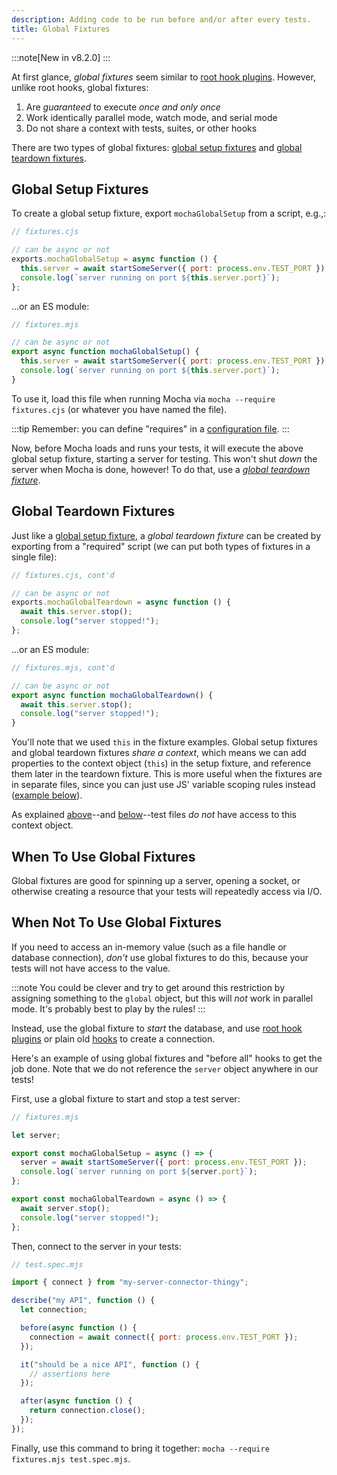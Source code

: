 ```yaml
---
description: Adding code to be run before and/or after every tests.
title: Global Fixtures
---
```


:::note[New in v8.2.0]
:::

At first glance, _global fixtures_ seem similar to [root hook plugins](./root-hook-plugins).
However, unlike root hooks, global fixtures:

1. Are _guaranteed_ to execute _once and only once_
1. Work identically parallel mode, watch mode, and serial mode
1. Do not share a context with tests, suites, or other hooks

There are two types of global fixtures: [global setup fixtures](#global-setup-fixtures) and [global teardown fixtures](#global-teardown-fixtures).

## Global Setup Fixtures

To create a global setup fixture, export `mochaGlobalSetup` from a script, e.g.,:

```js
// fixtures.cjs

// can be async or not
exports.mochaGlobalSetup = async function () {
  this.server = await startSomeServer({ port: process.env.TEST_PORT });
  console.log(`server running on port ${this.server.port}`);
};
```

...or an ES module:

```js
// fixtures.mjs

// can be async or not
export async function mochaGlobalSetup() {
  this.server = await startSomeServer({ port: process.env.TEST_PORT });
  console.log(`server running on port ${this.server.port}`);
}
```

To use it, load this file when running Mocha via `mocha --require fixtures.cjs` (or whatever you have named the file).

:::tip
Remember: you can define "requires" in a [configuration file](../running/configuring).
:::

Now, before Mocha loads and runs your tests, it will execute the above global setup fixture, starting a server for testing.
This won't shut _down_ the server when Mocha is done, however!
To do that, use a _[global teardown fixture](#global-teardown-fixtures)_.

## Global Teardown Fixtures

Just like a [global setup fixture](#global-setup-fixtures), a _global teardown fixture_ can be created by exporting from a "required" script (we can put both types of fixtures in a single file):

```js
// fixtures.cjs, cont'd

// can be async or not
exports.mochaGlobalTeardown = async function () {
  await this.server.stop();
  console.log("server stopped!");
};
```

...or an ES module:

```js
// fixtures.mjs, cont'd

// can be async or not
export async function mochaGlobalTeardown() {
  await this.server.stop();
  console.log("server stopped!");
}
```

You'll note that we used `this` in the fixture examples.
Global setup fixtures and global teardown fixtures _share a context_, which means we can add properties to the context object (`this`) in the setup fixture, and reference them later in the teardown fixture.
This is more useful when the fixtures are in separate files, since you can just use JS' variable scoping rules instead ([example below](#when-not-to-use-global-fixtures)).

As explained [above](#_top)--and [below](#when-not-to-use-global-fixtures)--test files _do not_ have access to this context object.

## When To Use Global Fixtures

Global fixtures are good for spinning up a server, opening a socket, or otherwise creating a resource that your tests will repeatedly access via I/O.

## When Not To Use Global Fixtures

If you need to access an in-memory value (such as a file handle or database connection), _don't_ use global fixtures to do this, because your tests will not have access to the value.

:::note
You could be clever and try to get around this restriction by assigning something to the `global` object, but this will _not_ work in parallel mode.
It's probably best to play by the rules!
:::

Instead, use the global fixture to _start_ the database, and use [root hook plugins](./root-hook-plugins) or plain old [hooks](./hooks) to create a connection.

Here's an example of using global fixtures and "before all" hooks to get the job done.
Note that we do not reference the `server` object anywhere in our tests!

First, use a global fixture to start and stop a test server:

```js
// fixtures.mjs

let server;

export const mochaGlobalSetup = async () => {
  server = await startSomeServer({ port: process.env.TEST_PORT });
  console.log(`server running on port ${server.port}`);
};

export const mochaGlobalTeardown = async () => {
  await server.stop();
  console.log("server stopped!");
};
```

Then, connect to the server in your tests:

```js
// test.spec.mjs

import { connect } from "my-server-connector-thingy";

describe("my API", function () {
  let connection;

  before(async function () {
    connection = await connect({ port: process.env.TEST_PORT });
  });

  it("should be a nice API", function () {
    // assertions here
  });

  after(async function () {
    return connection.close();
  });
});
```

Finally, use this command to bring it together: `mocha --require fixtures.mjs test.spec.mjs`.
